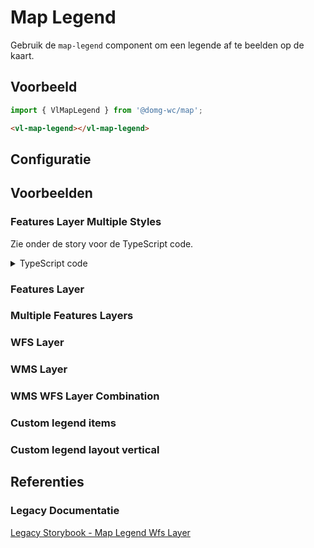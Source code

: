 
# Map Legend

Gebruik de `map-legend` component om een legende af te beelden op de kaart.


## Voorbeeld

```js
import { VlMapLegend } from '@domg-wc/map';
```

```html
<vl-map-legend></vl-map-legend>
```


## Configuratie

<ArgTypes of={VlMapLegendStories.MapLegendFeaturesLayerMultipleStyles} />


## Voorbeelden

### Features Layer Multiple Styles

Zie onder de story voor de TypeScript code.

<Canvas of={VlMapLegendStories.MapLegendFeaturesLayerMultipleStyles} />

<details>
    <summary>TypeScript code</summary>
    <Source code={mapLegendUtils} language="ts" dark={true} />
</details>

### Features Layer

<Canvas of={VlMapLegendStories.MapLegendFeaturesLayer} />

### Multiple Features Layers

<Canvas of={VlMapLegendStories.MapLegendMultipleFeaturesLayers} />

### WFS Layer

<Canvas of={VlMapLegendStories.MapLegendWfsLayer} />

### WMS Layer

<Canvas of={VlMapLegendStories.MapLegendWmsLayer} />

### WMS WFS Layer Combination

<Canvas of={VlMapLegendStories.MapLegendWmsWfsLayer} />

### Custom legend items

<Canvas of={VlMapLegendStories.MapLegendCustomItems} />

### Custom legend layout vertical

<Canvas of={VlMapLegendStories.MapLegendLayoutVertical} />


## Referenties

### Legacy Documentatie

[Legacy Storybook - Map Legend Wfs Layer](https://webcomponenten.omgeving.vlaanderen.be/storybook/?path=/docs/custom-elements-vl-map-vl-map-legend-vl-map-legend-wfs-layer--default)
